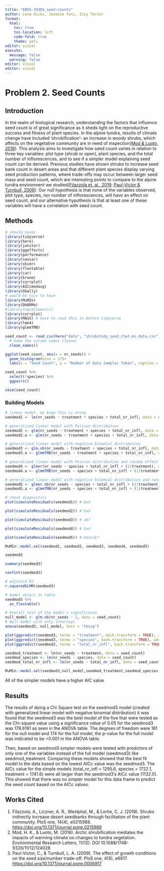 ```yaml
---
title: "ENVS-193DS_seed-counts"
author: Lena Hicks, Jasmine Toni, Izzy Tector
format: 
  html:
    toc: true
    toc-location: left
    code-fold: true
    theme: yeti
editor: visual
execute: 
  message: false
  warning: false
editor: visual
editor: visual
---
```


# Problem 2. Seed Counts

## Introduction

In the realm of biological research, understanding the factors that influence seed count is of great significance as it sheds light on the reproductive success and fitness of plant species. In the alpine tundra, results of climate change have included 'shrubification'- an increase in woody shrubs, which affects on the vegetative community are in need of inspection([Mod & Luoto, 2016](https://iopscience.iop.org/article/10.1088/1748-9326/11/12/124028/meta)). This analysis aims to investigate how seed count varies in relation to three key variables: plot type (shrub or open), plant species, and the total number of inflorescences, and to see if a simpler model explaining seed count can be derived. Previous studies have shown shrubs to increase seed bank count in desert areas and that different plant species display varying seed production patterns, where trade-offs may occur between larger seed mass and seed count, which are interesting points to compare to the alpine tundra environment we studied([Filazzola et. al., 2019](https://doi.org/10.1371/journal.pone.0215988); [Paul-Victor & Turnbull, 2009](https://doi.org/10.1371/journal.pone.0006917)). Our null hypothesis is that none of the variables observed, plot type, species, nor number of inflorescences, will have an effect on seed count, and our alternative hypothesis is that at least one of these variables will have a correlation with seed count.

## Methods

```r
# should haves
library(tidyverse)
library(here)
library(janitor)
library(ggeffects)
library(performance)
library(naniar)
library(skimr)
library(flextable)
library(car)
library(broom)
library(corrplot)
library(AICcmodavg)
library(GGally)
# would be nice to have
library(MuMIn)
library(DHARMa)
#library(equatiomatic)
library(corrplot)
library(MASS) # have to read this in before tidyverse 
library(lme4)
library(glmmTMB)
```

```r
seed_count <- read_csv(here("data", "shrubstudy_seed_ctwt.ms.data.csv")) %>% 
  # make the column names cleaner
  clean_names()
```

```r
ggplot(seed_count, aes(x = nr_seeds)) +
  geom_histogram(bins = 17)+
  labs(x = "Seed Count", y = "Number of Data Samples Taken", caption = "Histogram displaying how many seeds were counted at each data sample. The x axis is\n the seed count and the y axis is amounted of data samples colleccted per each seed count.", hjust = 0.5)
```

```r
seed_count %>% 
  select(!species) %>% 
  ggpairs()
```

```r
skim(seed_count)
```

### Building Models

```r
# linear model, we know this is wrong
seedmod1 <- lm(nr_seeds ~ treatment + species + total_nr_infl, data = seed_count)

# generalized linear model with Poisson distribution
seedmod2 <- glm(nr_seeds ~ treatment + species + total_nr_infl, data = seed_count, family = "poisson")
seedmod2.a <- glm(nr_seeds ~ treatment + species + total_nr_infl, data = seed_count, family = "poisson")

# generalized linear model with negative binomial distribution
seedmod3 <- glm.nb(nr_seeds ~ treatment + species + total_nr_infl, data = seed_count)
seedmod3.a <- glmmTMB(nr_seeds ~ treatment + species + total_nr_infl, data = seed_count, family = "nbinom2")

# generalized linear model with Poisson distribution and random effect of site
seedmod4 <- glmer(nr_seeds ~ species + total_nr_infl + (1|treatment), data = seed_count, family = "poisson")
seedmod4.a <- glmmTMB(nr_seeds ~ species + total_nr_infl + (1|treatment), data = seed_count, family = "poisson")

# generalized linear model with negative binomial distribution and random effect of site
seedmod5 <- glmer.nb(nr_seeds ~ species + total_nr_infl + (1|treatment), data = seed_count)
seedmod5.a <- glmmTMB(nr_seeds ~ species + total_nr_infl + (1|treatment), data = seed_count, family = "nbinom2")
```

```r
# check diagnostics
plot(simulateResiduals(seedmod1)) # bad

plot(simulateResiduals(seedmod2)) # bad

plot(simulateResiduals(seedmod3)) # ok?

plot(simulateResiduals(seedmod4)) # bad

plot(simulateResiduals(seedmod5)) # bad/ok?
```

```r
MuMIn::model.sel(seedmod1, seedmod2, seedmod3, seedmod4, seedmod5)
```

```r
seedmod3
```

```r
summary(seedmod3)
```

```r
confint(seedmod3)
```

```r
# adjusted R2
r.squaredGLMM(seedmod3)
```

```r
# model object in table
seedmod3 %>% 
  as_flextable()
```

```r
# Overall test of the model's significance
null_model <- glm.nb(nr_seeds ~ 1, data = seed_count) 
# Null model with only intercept
anova(seedmod3, null_model, test = "Chisq")

```

```r
plot(ggpredict(seedmod3, terms = "treatment", back.transform = TRUE), add.data = TRUE)
plot(ggpredict(seedmod3, terms = "species", back.transform = TRUE), add.data = TRUE)
plot(ggpredict(seedmod3, terms = "total_nr_infl", back.transform = TRUE), add.data = TRUE)
```

```r
seedmod_treatment <- lm(nr_seeds ~ treatment, data = seed_count)
seedmod_species <- lm(nr_seeds ~ species, data = seed_count)
seedmod_total_nr_infl <- lm(nr_seeds ~ total_nr_infl, data = seed_count)
```

```r
MuMIn::model.sel(seedmod3,null_model,seedmod_treatment,seedmod_species,seedmod_total_nr_infl)
```

All of the simpler models have a higher AIC value

## Results

The results of doing a Chi Square test on the seedmod3 model (created with generalized linear model with negative binomial distribution) it was found that the seedmod3 was the best model of the five that were tested as the Chi-square value using a significance value of 0.05 for the seedmod3 was 178.6161 as seen in the ANOVA table. The degrees of freedom were 181 for the null model and 174 for the full model, the p-value for the full model was indicated to be \<0.001 in the ANOVA table.

Then, based on seedmod3 simpler models were tested with predictors of only one of the variables instead of the full model (seedmod3) like seedmod_treatment. Comparing these models showed that the best fit model to the data based on the lowest AICc value was the seedmod3. The AICc value for the simple models (total_nr_infl = 1295.6, species = 1722.1, treatment = 1741.6) were all larger than the seedmod3's AICc value (1132.0). This showed that there was no simpler model for this data frame to predict the seed count based on the AICc values.

## Works Cited

1.  Filazzola, A., Liczner, A. R., Westphal, M., & Lortie, C. J. (2019). Shrubs indirectly increase desert seedbanks through facilitation of the plant community. PloS one, 14(4), e0215988. <https://doi.org/10.1371/journal.pone.0215988>
2.  Mod, H. K., & Luoto, M. (2016). Arctic shrubification mediates the impacts of warming climate on changes to tundra vegetation. Environmental Research Letters, 11(12). DOI 10.1088/1748-9326/11/12/124028
3.  Paul-Victor, C., & Turnbull, L. A. (2009). The effect of growth conditions on the seed size/number trade-off. PloS one, 4(9), e6917. <https://doi.org/10.1371/journal.pone.0006917>
